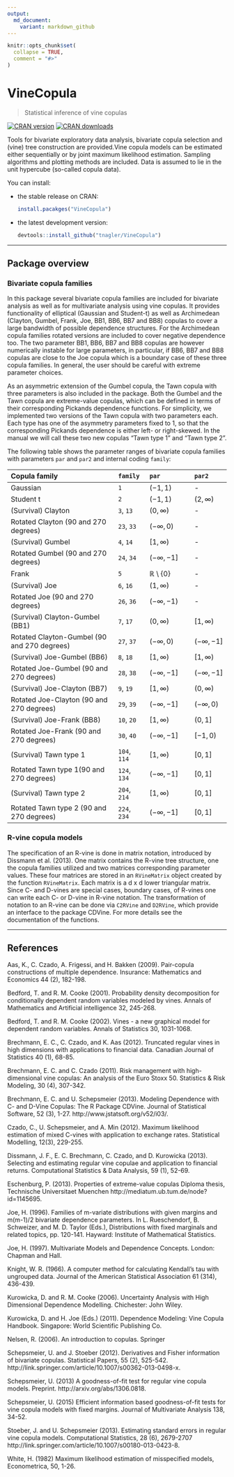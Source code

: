 ```yaml
---
output:
  md_document:
    variant: markdown_github
---
```


<!-- README.md is generated from README.Rmd. Please edit that file -->

```r
knitr::opts_chunk$set(
  collapse = TRUE,
  comment = "#>"
)
```

# VineCopula
> Statistical inference of vine copulas

[![CRAN version](http://www.r-pkg.org/badges/version/VineCopula)](https://cran.r-project.org/web/packages/VineCopula/index.html)
[![CRAN downloads](http://cranlogs.r-pkg.org/badges/VineCopula)](https://cran.r-project.org/web/packages/VineCopula/index.html)  


Tools for bivariate exploratory data analysis, bivariate copula selection and
(vine) tree construction are provided.Vine copula models can be estimated either
sequentially or by joint maximum likelihood estimation. Sampling algorithms and 
plotting methods are included. Data is assumed to lie in the unit hypercube 
(so-called copula data).

You can install:

  * the stable release on CRAN: 
    ```R
    install.pacakges("VineCopula")
    ````
  
  * the latest development version: 
    ```R
    devtools::install_github("tnagler/VineCopula")
    ````


------------------------------------------------------------------

## Package overview


### Bivariate copula families

In this package several bivariate copula families are included for bivariate analysis as well as for multivariate analysis using vine copulas.
It provides functionality of elliptical (Gaussian and Student-t) as well as Archimedean (Clayton, Gumbel, Frank, Joe, BB1, BB6, BB7 and BB8) copulas
to cover a large bandwidth of possible dependence structures.
For the Archimedean copula families rotated versions are included to cover negative dependence too.
The two parameter BB1, BB6, BB7 and BB8 copulas are however numerically instable for large parameters,
in particular, if BB6, BB7 and BB8 copulas are close to the Joe copula which is a boundary case of these three copula families.
In general, the user should be careful with extreme parameter choices.

As an asymmetric extension of the Gumbel copula, the Tawn copula with three parameters is also included in the package.
Both the Gumbel and the Tawn copula are extreme-value copulas, which can be defined in terms of their corresponding Pickands dependence functions.
For simplicity, we implemented two versions of the Tawn copula with two parameters each.
Each type has one of the asymmetry parameters fixed to 1, so that the corresponding Pickands dependence is either left- or right-skewed. In the manual we will call these two new copulas "Tawn type 1" and "Tawn type 2".

The following table shows the parameter ranges of bivariate copula families with parameters `par` and `par2` and internal coding `family`:

| Copula family                               | `family`     | `par`              | `par2`         |
|:------------------------------------------- |:------------ |:------------------ |:-------------- | 
| Gaussian                                    | `1`          | $(-1,1)$           | -              |
| Student t                                   | `2`          | $(-1,1)$           | $(2,\infty)$   |
| (Survival) Clayton                          | `3`, `13`    | $(0,\infty)$       | -              |
| Rotated Clayton (90 and 270 degrees)        | `23`, `33`   | $(-\infty,0)$      | -              |
| (Survival) Gumbel                           | `4`, `14`    | $[1,\infty)$       | -              |
| Rotated Gumbel (90 and 270 degrees)         | `24`, `34`   | $(-\infty,-1]$     | -              |
| Frank                                       | `5`          | $\mathbb{R}\setminus \{0\}$ | -     |
| (Survival) Joe                              | `6`, `16`    | $(1,\infty)$       | -              |
| Rotated Joe (90 and 270 degrees)            | `26`, `36`   | $(-\infty,-1)$     | -              |
| (Survival) Clayton-Gumbel (BB1)             | `7`, `17`    | $(0,\infty)$       | $[1,\infty)$   |
| Rotated Clayton-Gumbel (90 and 270 degrees) | `27`, `37`   | $(-\infty,0)$      | $(-\infty,-1]$ | 
| (Survival) Joe-Gumbel (BB6)                 | `8`, `18`    | $[1,\infty)$       | $[1,\infty)$   |
| Rotated Joe-Gumbel (90 and 270 degrees)     | `28`, `38`   | $(-\infty,-1]$     | $(-\infty,-1]$ | 
| (Survival) Joe-Clayton (BB7)                | `9`, `19`    | $[1,\infty)$       | $(0,\infty)$   |
| Rotated Joe-Clayton (90 and 270 degrees)    | `29`, `39`   | $(-\infty,-1]$     | $(-\infty,0)$  |
| (Survival) Joe-Frank (BB8)                  | `10`, `20`   | $[1,\infty)$       | $(0,1]$        |
| Rotated Joe-Frank (90 and 270 degrees)      | `30`, `40`   | $(-\infty,-1]$     | $[-1,0)$       |
| (Survival) Tawn type 1                      | `104`, `114` | $[1,\infty)$       | $[0,1]$        |
| Rotated Tawn type 1(90 and 270 degrees)     | `124`, `134` | $(-\infty,-1]$     | $[0,1]$        |
| (Survival) Tawn type 2                      | `204`, `214` | $[1,\infty)$       | $[0,1]$        |
| Rotated Tawn type 2 (90 and 270 degrees)    | `224`, `234` | $(-\infty,-1]$     | $[0,1]$        |


### R-vine copula models

The specification of an R-vine is done in matrix notation, introduced by Dissmann et al. (2013). One matrix contains the R-vine tree structure,
one the copula families utilized and two matrices corresponding parameter values. 
These four matrices are stored in an `RVineMatrix` object created by the function `RVineMatrix`. Each matrix is a d x d lower triangular matrix.
Since C- and D-vines are special cases, boundary cases, of R-vines one can write each C- or D-vine in R-vine notation. The transformation
of notation to an R-vine can be done via `C2RVine` and `D2RVine`, which provide an interface to the package CDVine.
For more details see the documentation of the functions.


------------------------------------------------------------------------

## References

Aas, K., C. Czado, A. Frigessi, and H. Bakken (2009).
Pair-copula constructions of multiple dependence.
Insurance: Mathematics and Economics 44 (2), 182-198.

Bedford, T. and R. M. Cooke (2001).
Probability density decomposition for conditionally dependent random variables modeled by vines.
Annals of Mathematics and Artificial intelligence 32, 245-268.

Bedford, T. and R. M. Cooke (2002).
Vines - a new graphical model for dependent random variables.
Annals of Statistics 30, 1031-1068.

Brechmann, E. C., C. Czado, and K. Aas (2012).
Truncated regular vines in high dimensions with applications to financial data.
Canadian Journal of Statistics 40 (1), 68-85.

Brechmann, E. C. and C. Czado (2011).
Risk management with high-dimensional vine copulas: An analysis of the Euro Stoxx 50.
Statistics & Risk Modeling, 30 (4), 307-342.

Brechmann, E. C. and U. Schepsmeier (2013).
Modeling Dependence with C- and D-Vine Copulas: The R Package CDVine.
Journal of Statistical Software, 52 (3), 1-27.
http://www.jstatsoft.org/v52/i03/.

Czado, C., U. Schepsmeier, and A. Min (2012).
Maximum likelihood estimation of mixed C-vines with application to exchange rates.
Statistical Modelling, 12(3), 229-255.

Dissmann, J. F., E. C. Brechmann, C. Czado, and D. Kurowicka (2013).
Selecting and estimating regular vine copulae and application to financial returns.
Computational Statistics & Data Analysis, 59 (1), 52-69.

Eschenburg, P. (2013).
Properties of extreme-value copulas
Diploma thesis, Technische Universitaet Muenchen
http://mediatum.ub.tum.de/node?id=1145695.

Joe, H. (1996).
Families of m-variate distributions with given margins and m(m-1)/2 bivariate dependence parameters.
In L. Rueschendorf, B. Schweizer, and M. D. Taylor (Eds.), Distributions with fixed marginals and related topics, pp. 120-141.
Hayward: Institute of Mathematical Statistics.

Joe, H. (1997).
Multivariate Models and Dependence Concepts.
London: Chapman and Hall.

Knight, W. R. (1966).
A computer method for calculating Kendall's tau with ungrouped data.
Journal of the American Statistical Association 61 (314), 436-439.

Kurowicka, D. and R. M. Cooke (2006).
Uncertainty Analysis with High Dimensional Dependence Modelling.
Chichester: John Wiley.

Kurowicka, D. and H. Joe (Eds.) (2011).
Dependence Modeling: Vine Copula Handbook.
Singapore: World Scientific Publishing Co.

Nelsen, R. (2006). 
An introduction to copulas. 
Springer

Schepsmeier, U. and J. Stoeber (2012).
Derivatives and Fisher information of bivariate copulas.
Statistical Papers, 55 (2), 525-542. 
http://link.springer.com/article/10.1007/s00362-013-0498-x.

Schepsmeier, U. (2013)
A goodness-of-fit test for regular vine copula models. 
Preprint.
http://arxiv.org/abs/1306.0818.

Schepsmeier, U. (2015)
Efficient information based goodness-of-fit tests for vine copula models with fixed margins.
Journal of Multivariate Analysis 138, 34-52.

Stoeber, J. and U. Schepsmeier (2013).
Estimating standard errors in regular vine copula models. Computational Statistics, 28 (6), 2679-2707 
http://link.springer.com/article/10.1007/s00180-013-0423-8.

White, H. (1982)
Maximum likelihood estimation of misspecified models,
Econometrica, 50, 1-26.

